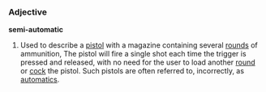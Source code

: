===Adjective===
'''semi-automatic'''
#Used to describe a [[pistol]] with a magazine containing several [[round]]s of ammunition, The pistol will fire a single shot each time the trigger is pressed and released, with no need for the user to load another [[round]] or [[cock]] the pistol. Such pistols are often referred to, incorrectly, as [[automatic]]s.